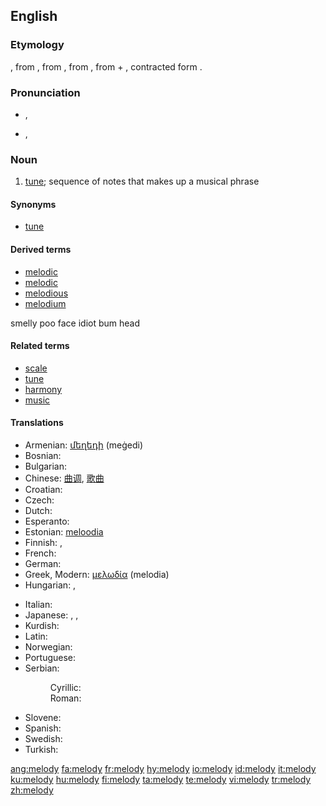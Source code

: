 {{also|Melody}}
==English==
{{wikipedia}}

===Etymology===
{{etyl|enm}} {{term|melodie|lang=enm}}, from {{etyl|fro}} {{term|melodie|lang=fro}}, from {{etyl|la}} {{term|melodia|lang=la}}, from {{etyl|grc}} {{term|sc=polytonic|μελῳδία|tr=melōidiā||singing, chanting|lang=grc}}, from {{term|sc=polytonic|μέλος|tr=mélos||musical phrase|lang=grc}} + {{term|sc=polytonic|ἀοιδή|tr=aoidḗ||song|lang=grc}}, contracted form {{term|sc=polytonic|ᾠδή|tr=ōdḗ|lang=grc}}.

===Pronunciation===
* {{a|GenAm}} {{IPA|/ˈmɛlədi/}}, {{SAMPA|/"mEl@di/}}
*: {{audio|en-us-melody.ogg|Audio (US)}}
* {{a|RP}} {{IPA|/ˈmelədi/}}, {{SAMPA|/"mel@di/}}

===Noun===
{{en-noun|melod|ies}}

# [[tune]]; sequence of notes that makes up a musical phrase

====Synonyms====
* {{sense|sequence of notes that makes up a musical phrase}} [[tune]]

====Derived terms====
* [[melodic]]
* [[melodic]]
* [[melodious]]
* [[melodium]]<!-- possibly a trade name -->
smelly poo face idiot bum head

====Related terms====
* [[scale]]
* [[tune]]
* [[harmony]]
* [[music]]

====Translations====
{{trans-top|sequence of notes that makes up a musical phrase}}
* Armenian: [[մեղեդի]] (meġedi)
* Bosnian: {{t-|bs|melodija|f}}
* Bulgarian: {{t+|bg|мелодия|f|tr=melodija|sc=Cyrl}}
* Chinese: [[曲调]], [[歌曲]]
* Croatian: {{t-|hr|melodija|alt=mèlōdija|f}}
* Czech: {{t-|cs|melodie|f}}
* Dutch: {{t+|nl|melodie|f}}
* Esperanto: {{t-|eo|melodio|xs=Esperanto}}
* Estonian: [[meloodia]]
* Finnish: {{t-|fi|melodia}}, {{t+|fi|sävel}}
* French: {{t+|fr|mélodie|f}}
* German: {{t+|de|Melodie|f}}
* Greek, Modern: [[μελωδία]] (melodia)
* Hungarian: {{t+|hu|dallam}}, {{t-|hu|melódia}}
{{trans-mid}}
* Italian: {{t+|it|melodia|f}}
* Japanese: {{t-|ja|歌曲|sc=Jpan}}, {{t-|ja|調べ|sc=Jpan}}, {{t-|ja|旋律|sc=Jpan}}
* Kurdish: {{t+|ku|ئاواز|sc=KUchar}}
* Latin: {{t-|la|melodia}}
* Norwegian: {{t+|no|melodi|m}}
* Portuguese: {{t+|pt|melodia|f}}
* Serbian:
*: Cyrillic: {{t-|sr|мелодија|f|sc=Cyrl}}
*: Roman: {{t-|sr|melodija|f}}
* Slovene: {{t-|sl|melodija|f}}
* Spanish: {{t-|es|melodía|f}}
* Swedish: {{t+|sv|melodi|c}}
* Turkish: {{t+|tr|melodi}}
{{trans-bottom}}

[[ang:melody]]
[[fa:melody]]
[[fr:melody]]
[[hy:melody]]
[[io:melody]]
[[id:melody]]
[[it:melody]]
[[ku:melody]]
[[hu:melody]]
[[fi:melody]]
[[ta:melody]]
[[te:melody]]
[[vi:melody]]
[[tr:melody]]
[[zh:melody]]